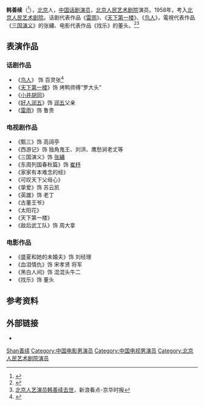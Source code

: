 {{藝人
|姓名 = 韩善续
|類型 = 男演員
|圖片 = 
|圖片尺寸 = 
|圖片簡介 = 
|原名 = 
|外文名 = 
|外文 =  
|羅馬拼音 = 
|英文名 = 
|暱稱 = 
|其他藝名 = 
|國籍 = {{PRC}}
|民族 = 
|籍貫 = [[北京市|北京市]]
|出生日期 = {{birth_date|1937|4|13}}
|出生地點 = {{CHN-1928}}[[北平市|北平市]][[东城区|东城区]]大经厂胡同
|逝世日期 = {{death date and age|2016|6|19|1937|4|13}}
|逝世地點 = 
|職業 = [[话剧|话剧]][[演員|演員]]、[[电视剧|电视剧]]演員、[[电影|电影]]演員
|語言 = 
|教育程度 = 
|宗教信仰 =
|配偶 = 
|兒女 = 
|父母 = 
|音樂類型 = 
|演奏樂器 = 
|出生地 = 
|出道作 = 
|唱片公司 = 
|經紀公司 = 
|網站 = 
|相關團體 = 
|獎項 = 
|IMDb = 
}}
'''韩善续'''（{{bd|1937年|4月13日|2016年|6月19日|catIdx=Han韩善续}}<ref>{{cite news|url=http://news.sina.com.cn/c/nd/2016-06-21/doc-ifxtfrrf0764619.shtml|title=表演艺术家韩善续去世 享年79岁|work=新浪新闻|date=2016-06-21}}</ref>），[[北京|北京]]人，[[中华人民共和国|中国]][[话剧|话剧]][[演员|演员]]，[[北京人民艺术剧院|北京人民艺术剧院]]演员。1958年，考入[[北京人民艺术剧院|北京人民艺术剧院]]。话剧代表作品《[[雷雨|雷雨]]》、《[[天下第一楼|天下第一楼]]》、《[[鸟人|鸟人]]》，電視代表作品《[[三国演义_(电视剧)|三国演义]]》的张繡、电影代表作品《找乐》的董头。<ref>{{cite web|title=北京人艺演员韩善续去世|url=http://www.bjry.com/news/html/2016/01/201606201811.html|website=北京人民艺术剧院-本站原创|accessdate=2017-04-21|date=2016-06-20}}</ref><ref>[http://k.sina.cn/article_2309170753_89a32641020003l2m.html 北京人艺演员韩善续去世]，新浪看点-京华时报</ref>

== 表演作品 ==
{{未完成列表}}
=== 话剧作品 ===
*《[[鸟人|鸟人]]》 饰 百灵张<ref>{{cite web |title=韩善续 |url=http://www.bjry.com/actor/html/2015/06/2015060552.html |website=北京人民艺术剧院 |accessdate=2020-11-17}}</ref>
*《[[天下第一楼|天下第一楼]]》饰 烤鸭师傅“罗大头”
*《[[小井胡同|小井胡同]]》
*《[[好人润五|好人润五]]》饰 [[李润五|润五]]父亲
*《[[雷雨_(話劇)|雷雨]]》饰 鲁贵

=== 电视剧作品 ===
*《甄三》饰 高阔亭
*《西游记》饰 独角鬼王、刘洪、鹰愁涧老丈等 
*《三国演义》饰 [[张繡|张繡]] 
*《东周列国春秋篇》饰 [[崔杼|崔杼]] 
*《家家有本难念的经》
*《可叹天下父母心》
*《挚爱》饰 苏云凯 
*《英雄》饰 老丁
*《古董王爷》
*《太阳花》
*《天下第一楼》
*《敌后武工队》饰 周大拿

=== 电影作品 ===
*《盛夏和她的未婚夫》饰 刘经理
*《血泪情仇》饰 宋孝贤 将军
*《黑白人间》饰 混混头牛二
*《找乐》饰 董头

== 参考资料 ==
{{reflist}}
==外部链接==
*{{douban people|1313909}}

{{Authority control}}
{{DEFAULTSORT:Han韩善续}}
[[Category:韩姓|Shan善续]]
[[Category:中国电影男演员|Category:中国电影男演员]]
[[Category:中国电视男演员|Category:中国电视男演员]]
[[Category:北京人民艺术剧院演员|Category:北京人民艺术剧院演员]]